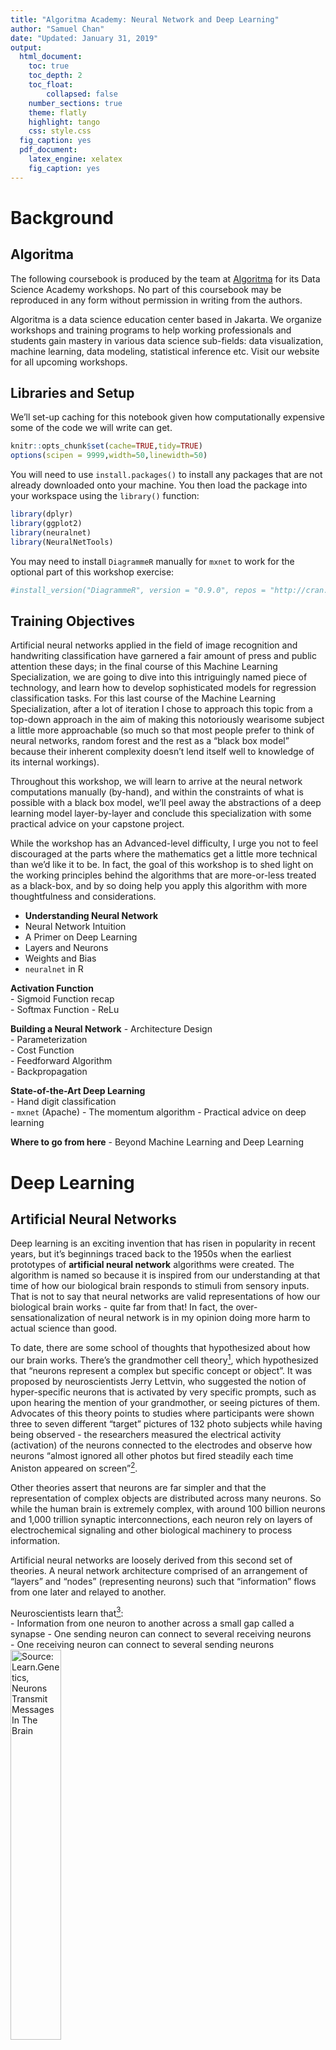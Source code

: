 ```yaml
---
title: "Algoritma Academy: Neural Network and Deep Learning"
author: "Samuel Chan"
date: "Updated: January 31, 2019"
output: 
  html_document:
    toc: true
    toc_depth: 2
    toc_float: 
        collapsed: false
    number_sections: true
    theme: flatly
    highlight: tango
    css: style.css
  fig_caption: yes
  pdf_document:
    latex_engine: xelatex
    fig_caption: yes
---
```


# Background {.tabset}
## Algoritma
The following coursebook is produced by the team at [Algoritma](https://algorit.ma) for its Data Science Academy workshops. No part of this coursebook may be reproduced in any form without permission in writing from the authors.

Algoritma is a data science education center based in Jakarta. We organize workshops and training programs to help working professionals and students gain mastery in various data science sub-fields: data visualization, machine learning, data modeling, statistical inference etc. Visit our website for all upcoming workshops.

## Libraries and Setup
We'll set-up caching for this notebook given how computationally expensive some of the code we will write can get.

```r
knitr::opts_chunk$set(cache=TRUE,tidy=TRUE)
options(scipen = 9999,width=50,linewidth=50)
```

You will need to use `install.packages()` to install any packages that are not already downloaded onto your machine. You then load the package into your workspace using the `library()` function:
```r
library(dplyr)
library(ggplot2)
library(neuralnet)
library(NeuralNetTools)
```

You may need to install `DiagrammeR` manually for `mxnet` to work for the optional part of this workshop exercise:
```r
#install_version("DiagrammeR", version = "0.9.0", repos = "http://cran.us.r-project.org")
```

## Training Objectives
Artificial neural networks applied in the field of image recognition and handwriting classification have garnered a fair amount of press and public attention these days; in the final course of this Machine Learning Specialization, we are going to dive into this intriguingly named piece of technology, and learn how to develop sophisticated models for regression classification tasks. For this last course of the Machine Learning Specialization, after a lot of iteration I chose to approach this topic from a top-down approach in the aim of making this notoriously wearisome subject a little more approachable (so much so that most people prefer to think of neural networks, random forest and the rest as a "black box model" because their inherent complexity doesn't lend itself well to knowledge of its internal workings).

Throughout this workshop, we will learn to arrive at the neural network computations manually (by-hand), and within the constraints of what is possible with a black box model, we'll peel away the abstractions of a deep learning model layer-by-layer and conclude this specialization with some practical advice on your capstone project.

While the workshop has an Advanced-level difficulty, I urge you not to feel discouraged at the parts where the mathematics get a little more technical than we'd like it to be. In fact, the goal of this workshop is to shed light on the working principles behind the algorithms that are more-or-less treated as a black-box, and by so doing help you apply this algorithm with more thoughtfulness and considerations.

- **Understanding Neural Network**  
- Neural Network Intuition  
- A Primer on Deep Learning  
- Layers and Neurons  
- Weights and Bias  
- `neuralnet` in R  

**Activation Function**  
- Sigmoid Function recap  
- Softmax Function
- ReLu

**Building a Neural Network**
- Architecture Design  
- Parameterization  
- Cost Function  
- Feedforward Algorithm  
- Backpropagation  

**State-of-the-Art Deep Learning**  
- Hand digit classification  
- `mxnet` (Apache)
- The momentum algorithm
- Practical advice on deep learning

**Where to go from here**
- Beyond Machine Learning and Deep Learning

# Deep Learning
## Artificial Neural Networks
Deep learning is an exciting invention that has risen in popularity in recent years, but it's beginnings traced back to the 1950s when the earliest prototypes of **artificial neural network** algorithms were created. The algorithm is named so because it is inspired from our understanding at that time of how our biological brain responds to stimuli from sensory inputs. That is not to say that neural networks are valid representations of how our biological brain works - quite far from that! In fact, the over-sensationalization of neural network is in my opinion doing more harm to actual science than good. 

To date, there are some school of thoughts that hypothesized about how our brain works. There's the grandmother cell theory[^1], which hypothesized that "neurons represent a complex but specific concept or object". It was proposed by neuroscientists Jerry Lettvin, who suggested the notion of hyper-specific neurons that is activated by very specific prompts, such as upon hearing the mention of your grandmother, or seeing pictures of them. Advocates of this theory points to studies where participants were shown three to seven different "target" pictures of 132 photo subjects while having being observed - the researchers measured the electrical activity (activation) of the neurons connected to the electrodes and observe how neurons "almost ignored all other photos but fired steadily each time Aniston appeared on screen"[^2]. 

Other theories assert that neurons are far simpler and that the representation of complex objects are distributed across many neurons. So while the human brain is extremely complex, with around 100 billion neurons and 1,000 trillion synaptic interconnections, each neuron rely on layers of electrochemical signaling and other biological machinery to process information. 

Artificial neural networks are loosely derived from this second set of theories. A neural network architecture comprised of an arrangement of "layers" and "nodes" (representing neurons) such that "information" flows from one later and relayed to another. 

Neuroscientists learn that[^3]:  
- Information from one neuron to another across a small gap called a synapse
- One sending neuron can connect to several receiving neurons  
- One receiving neuron can connect to several sending neurons      
![Source: Learn.Genetics, Neurons Transmit Messages In The Brain](assets/neuron.jpg){width=40%}



As one receiving neuron "receives" the signal sent by the sending neuron, the biochemical process help that neuron weight the signal according to its relative importance and as it turns out, this biological mechanism serves as a great template for an artificial neuron. The neurons are represented as nodes, and the strength between nodes are weighted to model the synapses in the biological brain. 

As a motivational example, look at the following architecture:

```r
set.seed(100)
suppressPackageStartupMessages(library(neuralnet))
y <- c(0,1,1,0)
dat <- data.frame(expand.grid(c(0,1), c(0,1), c(1,2)), y)
nneu <- neuralnet( y~Var1+Var2+Var3, dat, hidden=4, rep=5)
# rep="best" to plot the repetition with the smallest error
plot(nneu, rep="best")

# length(nneu$net.result) # melihat nilai repetisi yang adalah 5
```

By default, the `neuralnet()` function uses a backpropagation algorithm named `rprop+`. We are going to dive into the technical details of the backpropagation algorithm in later sections, but I want to take the opportunity to explain how this relates to "intelligence" as we understand it. A modern definition could be:  

> The ability to perceive information, and retain it as knowledge to be applied towards adaptive behaviors within an environment or context  

So for a machine to fit that definition of intelligence, it has to not just "learn" the weights between these nodes, it has to learn how to adapt these weights - and that is achieved with what is termed as a _cost function_. The cost function determine how well the "learned weights" are by calculating the error given the paramaters. By means of analogy, you can imagine that a driver behind wheels having to approximate the optimal distance between his car and the car in front of him. Too much distance, and he may be driving too slow and causing unnecessary discomfort to other drivers around him. Too little distance and he may be accused of "tailgating" and put his own safety as well as others at risk. He / she has to _learn_ the optimal distance through experience and "backpropagate" her visual feedback to correct the distance - when the car in front of her slows down, that visual feedback is passed and the "weights" are adjusted to accommodate that information. The intuition, or the sense of danger acts as a cost function, and she is trying to minimize the sense of danger or equivalently, the cost function. 

Artificial intelligence imitates that objective when it is given a cost function because it now **has a sense of badness and know how poorly the weights are in relation to the prediction error**. A very simple cost function would be one iterative function (for-loop) where we iteratively make estimation, each time using a different combination of coefficients, and plot the error in each iteration by comparing our prediction to the ground truth. 

Using the cost function, our artificial neural network can arrive at the optimal values for each coefficient that is being estimated and as a result of backpropagation, it updates all of the neuron paths (weights) in each iteration of feedback. 

## Neural Networks Architecture
Let's plot our neural network again, and this time we'll take the time to learn the topology of our network: 
```r
plot(nneu, rep="best")
```

This is an architecturally simple neural network model, and while neural network architecture can vary in forms and design, each of them can be characterized by:  
- Number of layers in the network  
- Number of nodes in each layer  
- Direction of signals in the network  

When you wrap a neural network object, `nn` in `plot()`, the plot renders the network topology as well as the number of training steps that the neural network takes. 

It also report the sum of squared errors, a measurement of error that all of you should be familiar by now. You can prevent the display of these error and steps by assigning an additional parameter `parameter=FALSE` in the `plot()` call. 

Since the cost function we spoke of earlier is of such crucial importance to a neural network, let's dive deeper into the mathematical details to strengthen and validate our understanding of this mechanism.

### Cost Function and Error Measures I
Throughout the Machine Learning Specialization we've learned and applied the sum of squares error as a measurement of our model's "fitness". As it turns out, the sum of squared errors (SSE) is also a perfectly acceptable cost function for a neural network. 

Recall that we created the neural network using the following function call:
```r
neuralnet(y~Var1+Var2+Var3, dat, hidden=4, rep=5)
```

The `hidden` parameter allow us to specify the number of hidden neurons in each layer, and because we specified a single number, 4, that is going to return a neural network with one hidden layer (which is the layer between the input layer and output layer) and 4 neurons in that layer. 

Supposed you had specify `c(5,7,5)` in the hidden layer, you'd get a neural network with 3 hidden layers with the corresponding number of hidden neurons in each layer. For now, don't worry about the practical considerations between such a network topology and the earlier, simpler one - we'd get into that in a later chapter. 

Edit the following code to construct and plot a neural network with 3 hidden layers, with the first hidden layer containing 5 neurons, the second and third containing 7 and 5 respectively. The number of repetitions, the seed, and the plotting parameters should be left untouched:
```r
set.seed(1)
plot(neuralnet( y~Var1+Var2+Var3, dat, hidden=_______, rep=1), rep="best")
```

Notice that in the code you just wrote, we're using `rep=1` rather than `rep=5`: this parameter indicates the number of repetitions for the neural network's training. In the original neural network, we have `rep=5`, so we could have passed 1 to 5 in the plot parameter, which in turn ask the `plot()` function to  plot the neural network at a particular repetition. 

To plot only the neural network on its fourth repetition, add `rep=4` to the following function call:
```r
plot(nneu, rep=4)
```

**Discussion**:
If you run `plot(nneu)` in the console or in an R Script, all petitions will be plotted each in a separate window. Try and do that now.

Remember how I said earlier that the sum of squared errors (SSE) is a perfectly acceptable cost function for a neural network. Let's write a function `sse` that for a list of numbers, computes the sum of squared difference between the list and the ground truth in our data (`dat$y`). 

```r
sse <- function(x){
  return(sum( (x - dat$y)^2 ) )
}
```


**Discussion:**
You've learned that we have 5 repetitions of the neural network, and since each repetition will return the overall prediction, we expect to have 5 sets of prediction. They are stored in `nneu$net.result` as a list of length 5. Go ahead and complete the following code chunk: write some code to take a peek at the predictions returned by any one of the 5 repetitions:
```r
length(nneu$net.result)

### Write the code to inspect the prediction returned by any ONE of the 5 repetitions 


```


Now apply the sum of squared error function we wrote above (we named it `sse`) on the list of predictions, which repetition of the neural network has the lowest training error? 
```r
# Write the code to compute your SSE for each of the 5 repetitions
unlist(lapply(nneu$net.result, sse))/2
```

Your Answer:


Sure enough, if you take the SSE of the repetition that minimizes the training error, and multiply it by 1/2, you'll get the same error that was shown in the `plot()` function. Try that now:
```r


```

Notice that it rounds up to 0.000266, which is the same as what we've got in the original neural network:
```r
set.seed(100)
nneu <- neuralnet( y~Var1+Var2+Var3, dat, hidden=4, rep=5)
plot(nneu, rep="best")
```

Using SSE as a cost function returns the same error as the one that our original plot has given us, and to estimate the cost for future values or on our cross-validation set, we can use `compute`. `compute` requires at least two value:  
- `nn` object: a `neuralnet` object  
- data: some data from which we wish to obtain a prediction from

Optionally, we can specify `rep` such that a specific repetition of the neural network is used. Because this section aims to equip you with a solid knowledge of the cost function and error, I will perform `compute` on the same training data just to show you that the result you get from this computation (`nneu_compt$net.result`) would be the same as the one from the neural network's in-sample error estimation (`nneu$net.result[[3]]`). 

Notice that I'm computing for a prediction on the same training data with the third repetition of our neural network `rep=3` and then compare it to the one from `nneu`:
```r
nneu_compt <- compute(nneu, dat[,1:3], rep=3)

data.frame("error_compute" = nneu_compt$net.result, "error_nn_3"=nneu$net.result[[3]])
```

And so naturally taking the one-half sum of squared error using `nneu_compt$net.result` would return the same value as the Error returned by the neural network when we plot is, which is 0.000266:
```r
1/2 * sum((dat$y - nneu_compt$net.result)^2)
```

You may now ask, why do we take the one-half sum of squared error instead of the sum of squared error itself? The reason for that is pretty much conventional: sometimes you'll also see one-half mean squared error being used or the mean of squared error itself.  The reason why it's a convention is that if we define the cost function as such:  
$J_\theta = \frac{1}{2} \sum\limits^{m}_{i=1}(h_\theta(x^i)-y^i)^2$  

When we take the derivative of that equation, then the mathematic becomes nicer because the square cancels out the 1/2 and that turns out to be computationally convenient:

$J_\theta = \sum\limits^{m}_{i=1}(h_\theta(x^i)-y^i)$  

If you're not familiar with calculus, generally for such a function:

$f(x) = \frac{1}{2}x^2$, when taking the derivative of it:
$f\prime(x) = x$

Taking the derivate f-prime at a point a measures the sensitivity of _f_ to small changes in _x_ around _a_ (you'll also hear other explanations that describe it as the "rate of change"):  
$f\prime(x_0) = \lim\limits_{h \to 0}\frac{f(x_0 + h) - f(x_0)}{h}$  

For a mostly-layman explanation of the derivative function, I recommend the lecture notes from this UBC Calculus documents [^6]. From a practicality perspective, derivatives allow us to find the maximum or minimum of functions and are thus highly useful for optimization tasks. More directly, derivatives allow us to measure how variables change in relation to change in other variables (think: acceleration is the derivative of speed)

One can observe that between minimizing the one-half mean of squared errors, one-half sum of squared errors, mean of squared errors and sum of squared errors: the choice doesn't change the result. Minimizing the sum of squared function is essentially minimizing the one-half sum of squared errors. When we call our `neuralnet` function, the default cost function is the sum of squared error (`neuralnet(..., err.fct="sse")`), we could have also used `ce` for the cross-entropy error or pass in our own differentiable function.

When we plot our neural network built with `sse` being the cost function, the "best" repetition is the one that has the lowest sum of squared error. Each repetition computes the predicted value of y using the regression weights and the cost function serves as the "signal" that is used to iteratively adjust these weights.

```r
data.frame("computed"=nneu$net.result[[3]], "actual"=dat$y)
```


Remember when I mentioned earlier how a neural network architecture can be characterized by:  
- Number of layers in the network  
- Number of nodes in each layer  
- Direction of signals in the network  

This architectural design allow us to accommodate varying degree of complexity; a more complex network (typically means more number of layers in the network) are capable of modelling more subtle patterns within our data, and while size typically matters, the design of the architecture also plays a part in the effectiveness of a neural network. Let's break the three concepts down:

**Number of Layers** and **Number of Nodes**  
```r
plot(nneu, "best")
```

In the architecture above, `Var1`, `Var2` and `Var3` represent the features from our data, notice that there is one input node for each of the 3 features. When there is one hidden layer, the network is sometimes also called a "single-layer network" - they are suitable for classification tasks where the decision boundaries are fairly linear. When we have more than one hidden layer, the network qualify for the definition of a "deep neural network" (I know, I hope I was joking as well).   
![](assets/nondeep.png)

When people refer to deep learning or point to a deep neural network, all you know for certain is that it's a neural network with more than one hidden layer[^7], most likely a feedforward network with many hidden layers. Because of it's multi-layer nature, another name for it is the **multi-layer perceptrons**, which is used more often in the past before the rise in popularity with the deep prefix. In fact in many of the journals referencing the `neuralnet` package you're using you are perhaps more likely to come across the name "multi-layer perceptron" or MLP[^8]. 

Some find the standard for depthness analogous to the Sorites paradox[^9]: at what point does heap becomes non-heap? There's also the obvious problem of the rate of change in technology. Revisit this coursebook 5 years from now and you may find the perceived notion of "deep learning" system a lot different from what it is today.   
![](assets/heap.jpeg){width=40%}

Beyond the philosophical question, a more helpful way to think about the term deep learning is to consider the greater trend where we've seen a sharp increase in the number of "deep" prefix to refer to any sufficiently sophisticated AI technology[^10]. Take any algorithm you've learned and add the word "deep" in front of it and you'll find a list of amusing results. So instead of finding a quantitative measurement for "deep learning", think of it qualitatively instead: "deep" suggests that the model is a convention treated like a black box and the results are hard to intuit - and that is taking nothing away from its performance.     

**Direction of signals**
Neural networks can be recurrent or feedforward. A feedforward neural network is one where the input signal is fed continuously in one direction from layer to layer until reaching the final output layer. Despite its apparent restriction, these networks can be very well-suited and form the "foundation" of a full neural network model.  

In contrast, a recurrent neural network (feedback network) is one where signals travel in both directions using loops and unlike a feedforward network can use an internal state to process sequences of input, which gives it the ability to "exhibit dynamic temporal behavior for a time sequence", and see its use throughout vocabulary speech recognition or in time series forecasting[^11].   
![](assets/rnn.png)

For its promises and potential, RNN is rather limited in its application compared to the de facto of neural networks, MLP (Multilayer Perceptron is just a fancy name for a multi-layer feedforward network). When somebody mention neural network to you, he or she is most likely referring to a MLP rather than the RNN. 

With all being said, how do you choose the right combination of architectural factors? Unfortunately to date there isn't any standard yet on determining the right number of neurons or hidden layers in a neural network. It is perhaps most helpful to recall Occam's Razor (or Principle of parsimony) which you've learned in the Regression Models class: when presented with competing hypothesis pick the simpler one. Favor the network with the fewest nodes when the cross-validation performance is just as adequate. In fact, you'd be surprised that often times an architecturally simple neural network often offer a level of learning performance that is well above the required threshold.


# Neural Network From First Principles
> A first principle is a basic, foundational, self-evident proposition or assumption that cannot be deduced from any other proposition or assumption.

Sometimes called "reasoning from first principles", we'll now go into the algorithms that made up a fully formed neural network and peel away at the heavily abstracted mathematical details that lay at its foundation. 

Let's start by adjusting our earlier data so we can study this a neural network from the point of view of OLS regression, a subject all of you are familiar with having completed the Regression Models course. 

The input predictors are the same, but the output target now resembles more of a regression problem. 
```r
set.seed(100)
dat$y <- runif(nrow(dat), 3, 4)+sum(dat[1:2,])+dat$Var3^2
head(dat)
```

Consider the case of a single-layer neural network with no hidden layers. Since we have 3 predictors, we would expect to design an architecture with three input neurons, and we would have the estimation function use `sse` as the default cost function since that's also the objective of an ordinary least squares regression. We would have just one output neuron, and we can represent the architecture in the following form:   
![](assets/firstprinciples_nn.png)

To put it in code, we will use the `neuralnet()` function, set `hidden=0` to specify no hidden layers and set 20 to be the number of repetitions for this neural network. The `rep` parameter is nothing but a fancy for-loop that wraps around the neural network function. For each time (up to a maximum of 20 if we had set rep=20), the neural network will pick some random weights as its initial (starting) parameter and perform a procedure known as gradient descent to find the optimal parameter. Essentially, setting 20 offsets some of that randomness picking a repetition that give us the lowest error from a pool of 20 is better than picking one from a pool of 5, which we've used earlier.

Notice that because of the randomly initialized starting weights, setting seed ensures the result is reproducible. 

**Discussion:**
1. Say I'd like to have 30 repetitions of the neural network, how would I change the following code?  

2. Supposed I'd like to avoid having to use the randomly initialized starting weights and instead prefer to use some specified starting weights. I would need 4 values for the first repetition (say we choose to initialize `c(0,0,0,0)` for the first repetition), one for the bias or the intercept coefficient, and one each for the 3 input neurons. For a neural network with 10 repetitions, I would use (`startweights = rep(0,(4*10))`) to initialize the starting weights to 0 for a total of 40 times. Go ahead and change the code to use a `rep` of 3 and specify some initialized weights using `startweights`. Observe that you can now remove the `set.seed(100)` and your neural network will converge at the same set of values every time you execute the code. 

Change the code below for (1) and (2):
```r
set.seed(100)
nn_dat <- neuralnet(y~Var1+Var2+Var3, dat, hidden = 0, rep=10, startweights = rep(0,(4*10)))
plot(nn_dat, rep="best")
```

**Discussion:**
3. Bonus question: If we have passed in `startweights = rep(0,(4*10))` we can run our neural network with 10 iterations and without setting a seed, the results will always be the same. The random component has been removed from our algorithm. However, setting the start weights this way is also meaningless and you're better off using randomized weights. Why?  

Let's go ahead and run the neural network again, and this time we'll plot the network to see the weights that were estimated from the best network repetition:
```r
set.seed(100)
nn_dat <- neuralnet(y~Var1+Var2+Var3, dat, hidden = 0, rep=20)
plot(nn_dat, rep="best")
```

To estimate the value of y, the neural network above would take the weighted sum of the three input neurons and then add the intercept term (blue arrow) to it. If this sounds terribly similar to a linear regression equation it is because it is. Compare the above weights to the coefficients you obtain from a linear regression:
```r
lm_dat <- lm(y ~., dat)
summary(lm_dat)
```

In R, we can take a look at the summary statistics from each repetition of the neural network, including the weights and intercept. In the following code I'm printing out the summary for the first 3 repetitions:
```r
nn_dat$result.matrix[,1:3]
```

## Backpropagation

So how does a neural network estimate the weights for each of the nodes? Well - remember that we already learned about a cost function which learns the error in each repetition. The key is to backpropagate these errors using an algorithm simply known as backpropagation. 

Instead of approaching the estimation of weights using a more closed-form algebraic technique (as in OLS regression), the neural network model randomly initialize the weights and it learn the best "weights" by minimizing the cost function. For a regression problem, that is typically the `sse` that you've seen repeatedly up to this point of the workshop. For a classification problem, we can specify the cross-entropy error to be used (`neuralnet(..., err.fct="ce")`). 

And recall for the error function that uses the `sse`:
$E = \frac{1}{2} \sum\limits^L_{l=1}\sum\limits^H_{h=1}(o_{lh}-y_{lh})^2$

For an error function that uses the cross-entropy `ce`, it would be:  
$E = - \sum\limits^L_{l=1}\sum\limits^H_{h=1}(y_{lh}log(o_{lh}) + (1-y_{lh})log(1-o_{lh}))$  

Where:  
- output _o(x)_ is calculated for given inputs _x_ and current weights  
- $l=1,...,L$ indexes the observations, i.e given input-output pairs  
- $h=1,...H$ are the output nodes  

We've learned about the two functions in earlier workshops of the Machine Learning Specialization, but where the backpropagation starts to differ is that it modifies the weights of a neural network in order to find a local minimum of the error function with respect to the weights.

> The learning of the error is the **cost function** of the neural network, and the feeding back of these error for the modification of weights is called **backpropagation**.

The de facto standard is through a general purpose optimization algorithm known as "gradient descent".   
![](assets/graddesc.png)

### Gradient Descent
In an earlier chapter, I gave you our definition of the cost function:  
$J_\theta = \frac{1}{2} \sum\limits^{m}_{i=1}(h_\theta(x^i)-y^i)^2$  

When we take the derivative of that equation, then the mathematic becomes nicer because the square cancels out the 1/2 and that turns out to be computationally convenient:

$\sum\limits^{m}_{i=1}(h_\theta(x^i)-y^i)$  

Gradient descent works the following way. For each particular value of weight:  
- 1. Calculates the partial derivative of the weight  
- 2. The update rule
  - If the derivative is positive, it decreases the weight value  
  - If the derivative is negative, it increases the weight value  
- 3. The objective is to find the lowest point in a convex curve where the derivative is minimum  
- 4. How much does it move in its weight update (step 2) depends on a user-specified learning rate. You don't want a learning rate that is too high as it is going to "over-step" the minimum but a learning rate that is too small on the other hand is going to take far longer to find the local minima.

The process in mathematical notation:  
$w_k \gets w_k - \alpha \sum\limits^n_{i=1}(h_\theta(x^i)-y^i)x_{ik}$   
![Slides on Neural Network from Computer Science Faculty, CMU](assets/updaterule.png)

When we call the `neuralnet()` function with a backpropagation algorithm, we could have specified our own learning rate using the `learningrate` parameter like such `neuralnet(..., algorithm="backprop", learningrate = 0.001)`

**Discussion:**
Execute the following code chunk in an R console (not from RStudio):
```r
library(animation)
## default example
ani.options(interval = 0.3, nmax = 50)
gd <- grad.desc()
# gd$par for the parameters 
# gd$persp for perspective plot
# gd$persp(col = "lightblue", phi = 30)
```

Or to see gradient descent working on an even more complicated function (again, run it in R console):
```r
ani.options(interval = 0, nmax = 200)
f2 <- function(x, y)
  sin(1/2 * x^2 - 1/4 * y^2 + 3) * cos(2 * 
  x + 1 - exp(y))

gd2 <- grad.desc(f2, c(-2, -2, 2, 2), c(-1, 0.5), gamma = 0.1, 
  tol = 1e-04)
```

If you managed to run that function above, now look at the function definition in `f2`. Gradient descent takes that function `f2` and find the value of `x` and `y` that would lead to a local minimum of that function. 

1. To retrieve the values (parameters), run `gd2$par`  
2. To print the perspective plot, run `gd2$persp(col = "lightblue", phi = 30)`. If you like to save this plot, combine it with `png()` for example and you'll get something similar to the below:   
![](assets/gd2.png)

Essentially, as a general-purpose optimization algorithm, gradient descent is able to find a local minimum of a function by taking steps proportional to the negative of the gradient (or slope) of the function at the current point. Respecting the constraints of time and objective, I cannot delve into the topic of this optimization algorithm further but I can recommend Andrew Ng's lecture notes (CS 229) on this topic as further reading materials[^12]. 

### [Optional] Gradient Descent by hand

To implement a gradient descent by hand and see how by the 4000th iteration, our algorithm has adjusted the initial weights from `c(0.01, 0.01, 0.01, 0.01)` for the 4 parameters (3 input plus one bias / intercept term) to `c(5.1407142312, -0.2432233805, 0.0684175269, 3.2402247445)` which is exactly the same coefficient with the one a closed-form OLS regression returns up to those precision.

```r
set.seed(100)
x <- as.matrix(dat[,1:3])
x <- cbind(rep(1, nrow(x)), x)
y <- as.matrix(dat[,4])
# initialize weights to 0.1
beta_gd <- matrix(0.01, nrow=ncol(x))
# learning rate
lrate <- 0.1

# repeat below for 4,000 iterations
for (i in 1:4000) {
  # cost function using vectorized operation
  cost <- (x %*% beta_gd) - y
  # calculate the gradient at that point
  delta <- (t(x) %*% cost) * (1/nrow(x))
  
  # move the guessed weights in opposite direction
  beta_gd <- beta_gd - (lrate * delta)
}
# linear regression w/ gradient descent
beta_gd
# OLS closed-form solution
solve(t(x) %*% x) %*% t(x) %*% y
```

Verifying it with the coefficient output from `lm()`: 
```r
summary(lm(y ~ ., dat))$coef[,1]
```

**Discussion:**
We learned earlier that our gradient descent algorithm above will, at each iteration, update the weights in the direction that result in the greatest reduction in error by an amount. We learned that this quantity is known as the **learning rate**. 

If we have wanted the algorithm to converge faster (descend down the gradients faster) for the training time is greated reduced, should we:  

- [ ] Increase the learning rate
- [ ] Decrease the learning rate
- [ ] Initialize the weights closer to 0

## Neural Network for Classification
When we apply neural network as a classification algorithm, the network uses the logistic sigmoid function to squash the output of a linear regression to a value within the bounds of 0 to 1. This, you may recall, is what you've learned in the Classification 1 workshop. Allow me to help jog your memory:  

- A logistic regression is a linear regression technique modified to solve binary classification problems  
- The "activation" function of a classification-purposed neural network is the logistic function (transform the output of a linear regression to a value within the bounds of 0 and 1)  

I will spare you the detailed explanation of the logistic regression but the following code is identical to the one you'll find in your Classification 1 coursebook. Exponenting something would always make it a positive value, and then to make the final value lesser than 1, we divide it by a number greater than itself (+1 arbitrarily):  
```r
sigmoid <- function(x){
    exp(x)/(1+exp(x))
}
# equivalent:
#   sigmoid <- function(x){
#     1/(1+exp(-x))
#   }

sigmoid(-5)
```

Let's confirm that the function we wrote above does resemble a sigmoid curve:
```r
curve(sigmoid, xlim = c(-10, 10))
```

Let's also create our cross-entropy loss function:
```r
ce_manual <- function(x, y){
  - sum((y * log(x) + (1 - y) * log(1 - x)), na.rm = T)
}
```

This of course, is just the code implementation of the `ce` cross-entropy error that we learned in earlier chapters:
$E = - \sum\limits^L_{l=1}\sum\limits^H_{h=1}(y_{lh}log(o_{lh}) + (1-y_{lh})log(1-o_{lh}))$  

We'll generate some data, this time with `y` being a binary class:
```r
set.seed(100)
y <- c(0,1,1,0)
dat <- data.frame(expand.grid(c(0,1), c(0,1), c(1,2)), y)
head(dat)
```

And we can write our neural network algorithm by combining the `sigmoid()` function we wrote earlier with the backpropagation technique. We will also compute the cross-entropy error to see if our manually-written algorithm can rival the `neuralnet()` algorithm in performance:
```r
neuralnet_logit <- function(x, y, epochs, lrate=0.005) {
  x <- cbind(1, x)
  beta_hat <- matrix(0.1, nrow=ncol(x))
  for (i in 1:epochs){
      error <- sigmoid(x %*% beta_hat) - y
      # update weights with gradient descent
      delta <- t(x) %*% as.matrix(error, ncol = nrow(x)) * (1/nrow(x))
      beta_hat <- beta_hat - (lrate * delta)
  }
  print(ce_manual(sigmoid(x %*% beta_hat), y))
}
```

And with that we're ready to apply the algorithm we just wrote to the data, with 500 iterations of the update rule. Here I'm introducing a new terminology called `epochs`, which is a common term in neural network terminology. One epoch consist of one round of forward pass and one round of backward propagation of the error. Another way to put it:

> An epoch is a measure of the number of times all of the training vectors are used once to update the weights. For batch training all of the training samples pass through the learning algorithm simultaneously in one epoch before weights are updated.

```r
neuralnet_logit(as.matrix(dat[,1:3]), dat$y, epochs=500)
```

`epoch` is not to be confused with the `rep` parameter, with the latter actually referring to the number of repetitions for the neural network's training. The log-likelihood (or cross-entropy) error is 5.547. As a reminder, a perfect binary classifier would have an error of 0:
```r
ce_manual(dat$y, dat$y)
```

Let's now use the `neuralnet` package: the parameters are largely similar, except we override the `err.fct` with `ce` and set `linear.output` to `FALSE` since we are configuring the neural network to use a logistic function instead of the linear one earlier:
```r
set.seed(100)
nn_logit <- neuralnet(y~Var1+Var2+Var3, dat, hidden=0, err.fct="ce", linear.output = F, rep=500)
ce_manual(nn_logit$net.result[[1]], dat$y)
```

**Discussion:**
The local minima that the function arrive at doesn't seem to be a lot better than ours. How would you improve the neural network model?
- [ ] Set higher amount of `rep` for the neural network 
- [ ] Change the seed to have a different set of initial weights  
- [NO] Change `err.fct` from `ce` to `sse` 
- [ ] Add a hidden layer to the neural network in the hope that the increased complexity would increase its ability to model the pattern within the data

If you pick the fourth option and plot the best repetition, you'll arrive at the following neural network plot:
```r
set.seed(100)
nn_logit <- neuralnet(y~Var1+Var2+Var3, dat, hidden=3, err.fct="ce", linear.output = F, rep=500)
plot(nn_logit, rep="best")
```

We can manually confirmed that the error is in fact the `ce` error that we define by hand earlier. The function we wrote is `ce_manual()` so let's verify that:
```r
nn_logit_rs <- compute(nn_logit, dat[,1:3], rep = which.min(nn_logit$result.matrix[1,]))$net.result
ce_manual(nn_logit_rs, dat$y)
```

While a multilayer perceptron may seem a little complicated (and that's because it is complicated), the interpretation and mathematics are not any more difficult. Whether for regression or for classification, the difference is in the activation function (one is linear, while the other is sigmoid) and the cost function (one is `sse` and the other is `ce`). Consider the following diagram[^13]:   
![](assets/mlp.png)

To compute the value of our output unit $a_5$ using the multi-layer perceptron:

$a_5 = g(w_{3,5} \cdot a_3 + w_{4,5} \cdot a_4)$  
$a_5 = g(w_{3,5} \cdot g(w_{1,3} \cdot a_1 + w_{2,3} \cdot a_2) + w_{4,5} \cdot g(w_{1,4} \cdot a_1 + w_{2,4} \cdot a_2) )$

### Extra Intuition and Remarks 
#### Remark 1: The Universal Approximation Theorem
So a neural network that is deep has more layers and weights can be thought of as a series of logistic regressions "ensembled" on top of each other. It is even factual to say that a logistic regression is effectively a neural-network with sigmoid activations with no hidden layers - as we've worked out above. 

The hidden layer in a neural network generate non-linearities (between input and output the relationship doesn't need to be linear anymore) and leads to the Universal Approximation Theorem, making the claim that a network with **just one hidden layer** is sufficient as an approximation of any linear or non-linear functions. 

> In the mathematical theory of artificial neural networks, the universal approximation theorem states that a feed-forward network with a single hidden layer containing a finite number of neurons (i.e., a multilayer perceptron), can approximate continuous functions within a compact set under mild assumptions on the activation function. The theorem thus states that simple neural networks can represent a wide variety of interesting functions when given appropriate parameters; however, it does not touch upon the algorithmic learnability of those parameters[^14].

The argument is more nuanced that I can offer in this coursebook and I'll link to some extra reading materials at the end of this workshop, but the UAT is one of the very few, or probably the only rigorous theorem that exists about the ability of neural network to approximate different kinds of functions. From a practitioner's perspective, if a network with one hidden layer can approximate any function, why can't it do with so with impressive accuracy that approaches those of networks with very deep layers? The short answer is: we don't know for certain yet. Potential explanatory factors are:  
- The number of hidden neuron units such that the desired function is learned and approximated well  
- One layer of hidden neuron generally doesn't have as many number of hidden neuron units as a deep learning model, thus requiring a much, much higher amount of training example  
- Could there be a more effective activation function, and does the does the UAT generalize to other activation functions just as well?  

For an academic read, one of the most popular paper is the one from Kurt Hornick[^15], and it in the author asserted that his paper "rigorously establishes that standard multilayer feedforward networks with as fe as one hidden layer using arbitrary squashing functions are capable of approximating any Borel measurable function from one finite dimensional space to another to any desired degree of accuracy, provided sufficiently many hidden units are available". The paper has almost one-third of the citations of the original backpropagation paper! 

A less technical but more intuitive explanation is that a sufficiently wide neural network (width is usually measured by the number of neurons in the widest layer) can reasonably approximate any function given enough training samples. These networks are better at memorization (since less abstraction happens) compared to their deep networks counterpart, but at the cost of its ability to generalize, or learn. Imagine training a neural network with **almost every possible input value** with very little unseen data, a wide and shallow network would eventually be able to predict just on the merit of memorizing the corresponding output value (ground truth) for each input data. 

Deep neural networks offer the opposite advantage, which in real life, turns out to be more helpful. They can learn the parameters from "engineered features", which in turn learn from an even lower level of engineered features etc.   
![](assets/hardware_perceptron.jpg)

And that is one reason why deep neural networks are used a lot more in fields like image classification and speech recognition where "ability to generalize and learn from abstraction" has an advantage in accuracy. By taking the "deep" form, a neural network can implement a multi-step abstraction process where features or combination of features are processed progressively through specific neuron units at each level.

Why not a deep **and** wide network? Because on top of the risk of overfitting, neural network is also notoriously expensive to train. So in short, we want a neural network that has good width, but not more than necessary.

So putting aside what science have yet known, the empirical evidence is that more hidden layers do help the neural network learn hierarchical representations of the input data better and can better generalize to unseen data.   
![](assets/depth.png)

#### Remark 2: Activation Functions
Activation function describes the mechanism that govern how our neuron units pass (forward or backward) the signal throughout the network. It's functional purpose is synonymous to the biological neuron: determining an activation threshold that if met, passes the signal along to other neurons. We've learned the logistic sigmoid function (logistic function) and the linear function - the sigmoid activation function is by far the most common activation function in neural networks but there exist other types of activation functions. The difference is in the output signal range and some other common activation functions you may come across includes:

- Hyperbolic Tangent function, or `tanh()`  
- ReLU / Rectified Linear Unit, or `max(0, x)`  
- Softmax: Outputs a value of 0 to 1, useful as probabilities range as the sum of all the probabilities will be equal to one. When used on multi-classification problems it returns the probabilities of each class with the target class having the highest probability. In R: `exp(x) / sum(exp(x))`

The intuition is that activation functions like the logistic sigmoid function and hyperbolic tangent functions are essentially compressing the input values from the receiving signals into a smaller range of outputs, they are also called squashing functions. Additional advantages of these function are:  
- Performing scaling on the data, preventing large-valued features such as loan amount in IDR (rupiah) from dominating variables such as number of credit cards  
- Output a range that is highly convenient to work with, such as `softmax` for multi-class neural network  
- The neural network is much faster to train when the functions are differentiable (with optimization algorithms like gradient descent)  
- Many of the function also builds non-linearity into the network, which allow us to model a response variables that varies non-linearly with its explanatory variables  

Here I'll plot the few functions I've discusssed above:
```r
par(mfrow=c(2,2))
curve(plogis, from=-5, to=5, main="Logistic Regression")
curve(tanh(x), xlim=c(-5, 5), main="Hyperbolic Tangent")
curve(exp(x) / sum(exp(x)), xlim=c(-5,5), main="Softmax Function")
curve(ifelse(x >= 0, x, 0), xlim=c(-5, 5), main="Rectified Linear Unit")
```

#### Remark 3: Logarithmic Loss (Cross-Entropy Error) Function
Before we close this chapter, I want to use yet another technique to give you even more intuition as to why we the cross-entropy function, as we've just learned above, is a suitable loss function for the neural network that is performing a binary classification task. 

Notice how I specify `col` (color) to be the log-loss function / `ce` error type below in the function call: 
`geom_point(aes(col = Var1*log(Var2) + (1-Var1)*log(1-Var2) ) )`

Here's the visualization:


```r
library(ggplot2)
y=seq(0.001, 0.99, 0.005)
yhat=seq(0.001, 0.99, 0.005)
dat2 <- as.data.frame(expand.grid(y, yhat))
ggplot(dat2, aes(x=Var1, y=Var2))+
  geom_point(aes(col = Var1*log(Var2) + (1-Var1)*log(1-Var2) ) )+
  scale_color_gradient("Loss", low = "orange", high = "blue") +
  labs(title="Logarithmic Loss")+
  theme_minimal()
```

As you'll observe , the loss is 0 for the most part - when our predicted output probabilities and the ground truth probabilities agrees with each other. Our cost function incurs a high loss when the predicted output probabilities and ground truth probabilities are at the extreme opposite: when the loan has defaulted while our multi-layer perceptron puts the probability of a default for that loan application composition to be at 0, and vice versa. 

In fact, the closer the two probabilities (predicted and output) agree with each other, the closer to 0 our loss is. 

# Predicting success of a bank telemarketing campaign  
To get you prepared for the learn-by-building module, let's consider one real-life example that many of us can relate to: bank telemarketing campaigns[^17]. The data contains records of telemarketing campaigns (phone calls) of a Portugese bank and the objective is to predict whether the client will subscribe to a term deposit (`$y="yes"`). 

We'll read the dataset in and perform a quick scaling on our numeric features:
```r
library(dplyr)
bank <- read.csv("data_input/bank-full.csv", sep = ";") %>% 
  mutate_if(is.integer, scale)
str(bank)
```

Most of the variables are pretty self-explanatory. The ones that need a little more clarification are:  
- `housing`: Has housing loan?  
- `loan`: Has personal loan?  
- `default`: Has credit in default?  
- `campaign`: Number of contacts performed during this campaign and for this client  
- `pdays`: Number of days passed after the client was last contacted from previous campaign  
- `previous`: Number of contacts performed before this campaign and for this client  
- `poutcome`: Outcome of the previous marketing campaign  

I'll introduce you to the `model.matrix()` function in R, which creates a design matrix by expanding factors to a set of dummy variables and then expanding interactions similarly. It sounds more complicated than it really is, so let's take a look at this function in action:
```r
levels(bank$contact)
tail(model.matrix(~contact, data=bank), 4)
```

We shall apply the `model.matrix` function to our original data, excluding some of the variables from the final matrix. The resulting matrix has 32 variables:
```r
bank_m <- model.matrix(~age+job+marital+education+default+balance+housing+loan+campaign+previous+poutcome+y, data=bank)
dim(bank_m)

head(bank_m)
```

If you inspect the names of our columns, you'll observe the dashes ("-") in some of these factor levels. That's the name of our original factor levels, and in the next step we'll use `gsub()` to remove these dashes:
```r
colnames(bank_m) 
```

And here's the code to remove the dashes in the column names:
```r
colnames(bank_m) <- gsub(pattern = "-", replacement = "", colnames(bank_m))
colnames(bank_m[,-1])
```

One quirk of the `neuralnet` package is that it doesn't recognize the dot-notation in its formula specification, so instead of the far easier `formula = yyes ~.`, we have to pass in a complete formula using the additive method:
```r
fml <- paste(colnames(bank_m[, -c(1, 28)]), collapse="+")
fml <- paste(c("yyes", fml), collapse="~")
fml <- as.formula(fml)
fml
```

With our `fomula` and `data` ready, we can now implement our neural network. I set the cost function (`err.fct`) to be the cross-entropy function, and because it's a classification algorithm we set `linear.output` to `FALSE`. The `threshold` is set to 0.1; Our multi-layer perceptron requires the model's partial derivative of our cost function to be at least 0.1; otherwise, it should stop "descending":
```r
system.time({
  set.seed(100)
  bankmar_nn <- neuralnet(formula = fml, data = bank_m, 
                          hidden = c(5,3), rep = 1, threshold = 0.1, err.fct = "ce",
                          linear.output = F)
})

```

Because of how time-consuming the algorithm's training phase is, we will store the model locally. 
```r
saveRDS(bankmar_nn, file = "bank_marketing_nn.rds")
```

You can read the model I've trained into your environment, which is essentially the same one you'd obtain if you had done the training on your own. The model is now named `bankmar_nn2`, so let's plot it:
```r
bankmar_nn2 <- readRDS("bank_marketing_nn.rds")
plot(bankmar_nn2,"best")
```

# Graded Quiz: Classification with Neural Network

This section of the workshop needs to be completed in the classroom in order to obtain a score that count towards your final grade.

# Learn-by-building

Apply what you learned, present a simple R Markdown document to demonstrate neural network modelling. You can use either `mxnet` discussed in the later section of this course book or other neural network tools of your choice.

Find the data stored in your course material in `fashionmnist` directory under `data_input`. This folder contains train and test set of 10 different categories for 28 x 28 pixel sized fashion images, use the following glossary for your target labels:

```r
categories <- c("T-shirt", "Trouser", "Pullover", "Dress", "Coat", "Sandal", "Shirt", "Sneaker", "Bag", "Boot")
```

Students should be awarded full points if:

1. Document demonstrates student's ability in data preparation.

2. Document shows student's ability to design neural network layer design for input, hidden, output layer, and activation functions.

3. Document shows cross validation method and model evaluation.


Congratulations to completing the final graded quiz of this specialization! I hope this workshop has helped you obtain a deeper level of knowledge into the mechanics of neural networks and the mathematical compositions that are at its foundation. The field is constantly evolving - and it is well beyond the scope of this coursebook to detail the stream of innovations in the neural network domain. I urge you to continue learning, and build on the foundation you've just acquired. 

In the next sub-chapter, I want to show you some ways to visualize your neural network. The default `neuralnet` library has a plotting function that we've been using so far, but some has remarked that these plot "leaves much to be desired"[^18] and in the Data Visualization Specialization you've learned that as a rule we want our plots to be free from overplotting. 

## [Optional] Neural Interpretation Diagram (NID)

Olden & Jackson addresses these issues concerning neural network visualization and put forth the Neural Interpretation Diagram[^19], which is then implemented in the `NeuralNetTools` library through the `plotnet()` function. 

In the following, we plotted the same network we have created in earlier exercises (`nneu`) but as a neural interpretation diagram as in Ozesmi and Ozesmi (1999)[^20]. By default, this diagram color positive weights between neurons as black lines and negative weights as gray lines:
```r
suppressPackageStartupMessages(library(NeuralNetTools))
plotnet(nneu)
```

We can additionally specify our preferred colors for the circle (`circle_col`), border (`bord_col`), line colors for positive and negative weights (`pos_col` and `neg_col` respectively), and even adjust the color transparency:
```r
plotnet(nneu, circle_col="dodgerblue1", bord_col = "black",
        pos_col="darkblue", neg_col="black", alpha_val=0.6)
```

Applying the above set of parameters in our `plotnet()` function call but on the bank direct marketing neural network model:
```r
plotnet(bankmar_nn2, circle_col="dodgerblue1", bord_col = "dodgerblue1",
        pos_col="darkblue", neg_col="black", alpha_val=0.6)
```


# [Understanding-Only] Apache MXNet 
Apache MXNet markets itself as "a flexible and efficient library for deep learning", and it has language bindings to R, Python, Scala and C++. In this optional chapter I want to show you how you can run some of the most cutting-edge implementations of what you've just learned -- courtesy of this open-source deep learning framework made available by Apache MXNet. 

I marked this chapter as **Understanding-Only** to emphasize that principles of the working knowledge is far more important than being caught up in the syntax-level details: the syntax and programming patterns of mxnet is quite different from what is conventional in R and so in practice, you are more likely to refer to its documentation while writing mxnet code. While working through this final part of the coursebook, aim to understanding the working principles and ideas - not the idiosyncrasies of the mxnet API! 

## Thinking about Parallelism
MXNet supports training with multiple CPUs and GPUs, which may be located on different physical machines. It is thus well-suited for learning tasks that involve a large amount of data and when the procedure can be parallelized. As it turns out, a deep learning network is one such model that allows the computation of parameters to be handled by different devices. A machine learning algorithm that is Bayesian in nature is not as suited from parallelism. In contrast to model parallelism is the notion of data parallelism, where each device is assigned an equal proportion of the data and the output from each device is aggregated to produce the final model.

> By default, MXNet partitions a data batch evenly among the available GPUs: assume a batch size _b_ and assume there are _k_ GPUs, then in one iteration each GPU will perform the forward and backward on _b/k_ examples. The gradients are then summed over all GPUs before updating the model.

And on model parallelism, its documentation says:

> Model parallelism in deep learning was first proposed for the extraordinarily large convolutional layer in GoogleNet. From this implementation, we take the idea of placing each layer on a separate GPU. Using model parallelism in such a layer-wise fashion provides the benefit that no GPU has to maintain all of the model parameters in memory.

The [official documentation](http://mxnet.incubator.apache.org/install/index.html) provides specific installation instructions. Alternatively, you can refer to the README on [MXNet's GitHub page](https://github.com/apache/incubator-mxnet/tree/master/R-package). 

```r
#cran <- getOption("repos")
#cran["dmlc"] <- "https://apache-mxnet.s3-accelerate.dualstack.amazonaws.com/R/CRAN/"
#options(repos = cran)
#install.packages("mxnet")
#if on R 3.5 and the above doesnt work, then try:
# install.packages("https://s3.ca-central-1.amazonaws.com/jeremiedb/share/mxnet/CPU/mxnet.zip", repos = NULL)
library(mxnet)
```


Now that you have MXNet on your operating system, we're ready for digit classification task. A classic introduction to deep learning or computer vision is the MNIST dataset, which stands for "Modified National Institute of Standards and Technology". The goal is to idenfity digits from a dataset of tens of thousands of handwritten images, and the dataset is attributed to Yann LeCun[^21].

We'll read the data into our environment:
```r
mnist_train <- read.csv("data_input/mnist/train.csv")
mnist_test <- read.csv("data_input/mnist/test.csv")
```

Tip: If the loading is too slow on your machine, consider using `library(readr)` and then replace `read.csv` with `read_csv`.

**Discussion:**  
1. What do you think the original image dimension is? (Tip: all images are squares)  

a. 72px x 72px  
b. 36px x 36px  
c. 28px x 28px  

2. The target variable is `label`, are the distribution of our class labels equally distributed? With image processing you want a fairly equal distribution so each class is sufficiently exposed to the neural network. 

Our first column is `label`, and the rest are values between 0 and 255 representing grayscale numbers of handwritten digits in the corresponding pixel. 
```r
colnames(mnist_train)[c(1:5,780:784)]
```

Sure enough, the distribution of our class labels do seem to be spread out quite evenly. While you may be tempted to use `pie()` to represent the distribution, you will want to resist that temptation - pie charts are generally frowned upon in the scientific community because the human eyes are not good at discerning the distribution from a pie chart. 
```r
tr_lab <- table(mnist_train$label)
barplot(tr_lab, main="Distribution of Digits in Training Sample", col=gray.colors(10))
```

As it was the case earlier, our neural network implementation rely on matrix algebra and we'll want to represent our data as matrix objects. Be careful that you do not include the first column in your matrix creation (use: `2:ncol()` or `-1` to exclude the first column). The matrix would be a 28 x 28 and should be numeric (we'll use `as.numeric` as an additional assurance). 

Finally, because the matrix to be passed when creating our image later will be "flipped" vertically, we shall flip it back and fortunately R has a built-in way of handling that: the `rev()` function returned a reversed version of its argument, such that:
```r
mat <- matrix(c(2:10), ncol=3)
mat
apply(mat, 2, rev)
```

Putting it together, we now convert the 784 predictor (columns) of our **first row** into a matrix of 28 x 28 shape, ensure that the elements are numeric (doesn't make sense to perform matrix computation on non-numeric values) and finally reverse the order of the rows in our matrix:
```r
m1 <- matrix(mnist_train[1,2:ncol(mnist_train)], nrow=28, ncol=28)
m1 <- apply(m1, 2, as.numeric)
m1 <- apply(m1, 2, rev)
```

We should expect `m1` to resemble a numeric "1" when we plot it using `image()` later. 
```r
head(mnist_train[1,1])
```

We've learned about the technique to display a grid of colored "pixels" with the colors corresponding to the values in a matrix in the **Unsupervised Machine Learning** course under the "eigenfaces" chapter. Here we're using the same technique to render our `m1` matrix as an image grid. By default, `image()` uses `col.heat.colors(12)` but that's not something we're going to worry about right now. 

We added a text onto that image in the second line of code, specifying `mnist_train[1,1]` so the "ground truth" for row 1 of the original data would be displayed too as a reference:
```r
image(1:28, 1:28, m1)
text(2, 2, col="white", cex=1.2, mnist_train[1, 1])
```

With that sanity test, we can now wrap a for-loop function over the same code so that each row of our data (`for i in 1:nrow(data)`) is visualized using the same `image()` function. This time, within the `image()` function call, we'll specify `grey.colors(255)` instead of the default `heat.colors(12)`. The decision to use 255 shades of gray isn't exactly arbitrary - it is because in the original data our values actually assume a range of 0 to 255 as well:
```r
range(mnist_train[1,2:ncol(mnist_train)])
```

Another detail is the use of `sqrt(ncol(x))` to set the dimensions of our resulting image. We know our image is square (same number of row and columns) so this trick works. Instead of hard-coding a text value at the corner of each image, we will use `i` as the placeholder as well (`mnist_train[i,1]`). This two techniques combined help make sure our code will run is as general an environment as possible (no hard-coding is always better), where any data frame can be accepted and the resulting images can be plotted:
```r
vizTrain <- function(input){
  
  dimmax <- sqrt(ncol(mnist_train[,-1]))
  
  dimn <- ceiling(sqrt(nrow(input)))
  par(mfrow=c(dimn, dimn), mar=c(.1, .1, .1, .1))
  
  for (i in 1:nrow(input)){
      m1 <- matrix(input[i,2:ncol(input)], nrow=dimmax, byrow=T)
      m1 <- apply(m1, 2, as.numeric)
      m1 <- t(apply(m1, 2, rev))
      
      image(1:dimmax, 1:dimmax, m1, col=grey.colors(255), xaxt = 'n', yaxt = 'n')
      text(2, 20, col="white", cex=1.2, mnist_train[i, 1])
  }
  
}
```

Let's do another sanity test to make sure the function we created, `vizTrain` works as expected. Can you modify the code below to plot the first 36 digits?
```r
vizTrain(mnist_train[1:25,])
```

`mxnet` has its own "grammar" in defining a neural network's architecture. Specifically, it made use of what it termed as the _symbolic API_, starting with a placeholder `data` symbol.

In the following code, we're assembling a network with the following architecture:
`data --> 128 units ReLU --> 64 units ReLU --> 10 units output softMax`

```r
# notice how our layers are fully-connected and cascading
m1.data  <- mx.symbol.Variable("data") 

m1.fc1 <- mx.symbol.FullyConnected(m1.data, name="fc1", num_hidden=128)
m1.act1 <- mx.symbol.Activation(m1.fc1, name="activation1", act_type="relu")

m1.fc2 <- mx.symbol.FullyConnected(m1.act1, name="fc2", num_hidden=64)
m1.act2 <- mx.symbol.Activation(m1.fc2, name="activation2", act_type="relu")

m1.fc3 <- mx.symbol.FullyConnected(m1.act2, name="fc3", num_hidden=10)
m1.softmax <- mx.symbol.SoftmaxOutput(m1.fc3, name="softMax")
```

Many of the parameters are up to tuning, but what you absolutely want to do is to make sure that your last layers have 10 units, corresponding to the 10 output class. 

As a summary:  
- `mx.symbol.Variable` is where we define variables  
- `mx.symbol.FullyConnected` is where set configure the input layer  
- `mx.symbol.Activation` is where we set our activation function (sigmoid, relu, tanh or softmax typically)  
- `mx.symbol.Output` is where we configure the final output layer  

The reason why I used a softMax in the final layer is something I discussed in **Remarks 2** in the earlier chapter: it is convenient for a multi-class MLP network (which is what a digit recognition is) because the sum of probabilities of all possible class will be 1. If this is hard to intuit about, just recall the formula to plot the softMax curve:
```r
curve(exp(x) / sum(exp(x)), xlim=c(-5,5), main="Softmax Function")
```

The denominator is simply the sum, so the sum of `exp(x)` will result in 1. 
```r
c(4,8,1)/sum(c(4,8,1))
```
So we have a neural network created using the `mxnet` specification model, 
`data --> 128 units ReLU --> 64 units ReLU --> 10 units output softMax`

But that's not very friendly on the eyes; MXNet uses the `graph.viz` to graph the architecture of our network and allow us to visualize an otherwise complex (and messy) network:
```r
graph.viz(m1.softmax)
```

Now that we have our data and our network ready, the rest is something I believe all of you should be familiar with. We'll go ahead and prepare the train-test split just as we've always done. First we'll convert the data frames back into matrix:
```r
train <- data.matrix(mnist_train)
test <- data.matrix(mnist_test)
```

The training data would 
```r
# remove 'label'
# train_x: result in 42000 x 784 matrix range 0 to 255
train_x <- train[,-1]
train_y <- train[,1] 

# train_x: result in 784 x 42000 matrix range 0 to 1 (divide by 255)
# each of the 784 is treated as input (predictors), hence the transpose
train_x <- t(train_x/255)
test_x <- t(test/255)
```

To create a MXNet feedforward neural network, we'll pass in the symbolic network specification we created above, our X (input) and y (output). Most of the other variables are optional and have sensible default values. `num.round`, for example by default uses 10: that's how we specify the number of iterations over training data to train the model. I've increased this value to 40; 

`array.layout` is set to `auto` by default. For a matrix we use `rowmajor` when our dimensions are `c(example, features)` and `colmajor` when they are `c(features, examples)`. When it's `auto`, then it will try to auto-detect the layout by matching the feature size. We also specified "accuracy" as our performance metric, and finally we specified a callback to log the time our neural network uses: 
```r
log <- mx.metric.logger$new()
startime <- proc.time() 
mx.set.seed(0)

m1 <- mx.model.FeedForward.create(m1.softmax,  #the network configuration made above
                                     X = train_x, #input (predictors),
                                     y = train_y, #the labels
                                     ctx = mx.cpu(),
                                     num.round = 40,  # 10 get us ~0.93 accuracy
                                     array.batch.size = 80, # RAM gak cukup, batch.size nya diperkecil
                                     momentum = 0.95,
                                     array.layout="colmajor",
                                     learning.rate = 0.001,
                                     eval.metric = mx.metric.accuracy,
                                     epoch.end.callback = mx.callback.log.train.metric(1,log)
)
print(paste("Training took:", round((proc.time() - startime)[3],2),"seconds"))
```
In less than 100 seconds we've trained a neural network that classify handwritten digits with 97.4% accuracy! In the network configuration, we specified `momentum`, a concept strongly related to the gradient descent algorithm we spoke about earlier. 

Recall from earlier lessons that gradient descent is a greedy algorithm that at each step selects the steepest descent at the current point as the direction of advancement. This means that the algorithm may in many cases, instead of descending towards the center directly would zig-zag around because of the noise in our sample size when calculating the gradient:   
![](assets/gd3.png)

In the case above, the curvature in the direction of the x2 axis is far larger than that of the x1, causing the gradient descent to advance more aggressively towards x2. The momentum algorithm addresses that problem by introducing a parameter $\gamma$ ranging from 0 to 1 to the descent, and is so doing increases the size of steps taken towards the minimum (jumping out from a local minima). 

Say our first update to the weights is $\theta_1$ and the second update without momentum is $\theta_2$. However, with momentum, the second update would instead have been $\theta_2 + \gamma \cdot \theta_1$. For yet another update, it would have been $\theta_3 + \gamma \cdot  \theta_2 + \gamma^2 \cdot \theta_1$ and so on. The objective is to avoid the algorithm getting stuck in a local minimum when the error function isn't a smooth but consist of several local minima:   
![](assets/gd4.png)

By introducing momentum into the gradient descent, it also pushes the algorithm to converge faster to the global minimum:   
![](assets/gd5.png)
Illustration: Momentum from Sratch[^22]

By default, `mx.model.FeedForward.create` assumes `verbose=TRUE` and prints out the information of each iteration during training. We can suppress that to false, and then plot the accuracy at each iteration using `plot(log$train)` instead. This is useful in production environment when we're typically running 500 iterations or more and do not require information being printed to the console. For this technique to work, you want to initialize the mxnet logger by calling `mx.metric.logger$new()` before training your deep learning network.

```r
plot(log$train, type="l", xlab="Iteration", ylab="Accuracy")
```

## Making Predictions
Up to this point we haven't tested our model on the `test` dataset. The process here is similar to what you've learned in the past: using `predict()` and specify that the data is in the `colmajor` format (`c(features, examples)`). If you want to confirm these, `dim(test_x)` is a quick and easy test. 

The `predict()` function will return a prediction in the same `colmajor` format, so we'll expect 10 rows and 28000 columns, each value corresponding to the probability of an example being in a particular class. If you rather see each example as a row, and probability of it being a digit as a column ,then you can use `t()` to transpose the result:
```r
m1_preds <- predict(m1, test_x, array.layout = "colmajor")
t(round(m1_preds[,1:5], 2))
```

Notice that our neural network was very sure in its prediction for the first three examples (2, 0, 9 respectively), but less-certain on the forth one even though it predicted a 9. 

Let's transpose that back to it's output format and print the first 10 predictions by taking the column which has the largest probability using `max.col()`. We also added `-1` because the index should correspond to a digit smaller than itself (so 4th column correspond to digit 3, and 10th column correspond to digit 9):
```r
m1_preds_result <- max.col(t(m1_preds)) - 1
m1_preds_result[1:10]
```

We can also modify the plotting function we've written above, to plot the prediction from `m1_preds_result` right on each training example. This is roughly the same code, with the difference being the `text(..., preds[i])` which should print out the prediction:
```r
plotResults <- function(images, preds){

  x <- ceiling(sqrt(length(images)))
  par(mfrow=c(x,x), mar=c(.1,.1,.1,.1))
  
  for (i in images){
    m <- matrix(test[i,], nrow=28, byrow=TRUE)
    m <- apply(m, 2, rev)
    image(t(m), col=grey.colors(255), axes=FALSE)
    text(0.05,0.1,col="red", cex=1.2, preds[i])
  }

}
```

Here let's put our visualization function to work. Pay special attention to the digit that our neural network wasn't sure about (the fourth digit it says was a 9 but was only 64% sure whereas 95%-100% certain on pretty much every other prediction): 
```r
plotResults(1:49, m1_preds_result)
```

# Final Words
I know what you're wondering at this point: are there any best practices at all amidst all the decision a user may have to pick? The truth is we haven't really figured out a lot yet beyond what we already know for certain. Most employ a trial-and-error method or some grid-search method (which is really still trial-and-error but automated) to choosing for example, the number of hidden layers in a neural network. 

Hyperparameters-tuning isn't just a neural network problem. When we have to make decisions about how complex our training process goes, these are decisions that a user have to "express" and can rarely directly be inferred from data. Parameters are existing information about our data and hyper-parameters are "meta-information" about the training that we decide: how complex, how fast, how computationally expensive, how do we treat outliers etc. These information cannot be extracted directly from the data and some examples are:  

- Polynomial terms in a regression task  
- Standardization vs Normalization of features  
- Depths of a tree in a decision tree
- Number of `k` in nearest neighbor algorithms  
- Number of trees in a random forest  
- Number of `mtry` in a random forest  
- Smoothing factor in naive bayes  
- Learning rate in a gradient descent algorithm  
- Number of hidden layers and neurons in MLP  

We have it put it broadly earlier, finding the parameters that yield an optimal model which minimizes a predefined loss function is a work of trial and error, and tools you've learned in the past such as the k-fold cross validation can go a long way to making this process more manageable and systemic.

Some rule of thumbs that have been observed:  

- Number of hidden neurons usually between number of input neurons and the number of output neurons  
- Very rarely would you need more than two hidden layers so unless you have strong evidence to suggest an improved model, one or two will suffice for most tasks  
- For very high-dimensional data, PCA is often applied to compress the dimension down to a manageable level (for a more elaborated answer, refer to the Eigenfaces chapter of your Unsupervised Learning course to see how 2 or 3 principal components for the most part still retail a lot of the variability in the original data)  

In the near future, I'll release a mini-series focused on all the ways to add performance to your machine learning models and I'll make sure you receive a copy of it. Within the constraints of what is possible in 90 hours of hands-on coding and training, I do hope that you have gained precious knowledge throughout this Specialization. At the very least, I hope it has been both educational and fun (in a weird way) while learning how to use mathematical tools in solving prediction problems. 

As you continue to progress and develop your competencies in the area of AI, machine learning and the more encompassing data science domain, may I offer some practical tips:

- Prioritize picking up another language that have the biggest immediate impact on the way you currently work. This may mean **Python** if that's what your workplace is using, or it may mean **SQL** if that's a core part of your day to day work. It may also be **Scala** if you're working with big data technologies such as Apache Spark or Hadoop.  

- Competency and skill adeptness is a continuous variable and not discrete. Roll your eyes the next time you scroll past a LinkedIn post that uses terms like "junior data scientists" or "senior ___". Don't be put off or discouraged; As long as you're making improvements in your programming literacy and domain knowledge, then that adds up. It's continuous not discrete! Speaking of LinkedIn: connect with me on LinkedIn so I can stay tuned to your professional progress!  

- Find a way to promote the work you're doing. I know this sounds "sell-sy", which is generally frowned upon, but trust me, we need a reward mechanism: when you know your work is helpful to others, that serves as a motivation to keep honing your skills. So start a blog, set up your GitHub account, promote your content on LinkedIn, publish your apps on Shiny - find ways to make your work useful to others. 

And finally, I hope the new knowledge you've acquired will have a big impact in the way you work, and shape the way you develop solutions. If you hit a stumbling block or run into an error, don't give up! Get in touch with your mentor or myself, and I promise that you'll get the help you need. Allow me to paraphrase from Niels Bohr, a Danish physicist[^23]:

> If mathematics hasn't profoundly shocked you, you haven't understand it yet. 

And on mastery, he said:  

> An expert is a person who has made all the mistakes that can be made in a very narrow field. 

Keep in touch with me on [LinkedIn](https://id.linkedin.com/in/chansamuel) and see you around! Good luck and happy holiday!


[^1]: [Wikipedia, Grandmother Cell](https://en.wikipedia.org/wiki/Grandmother_cell)
[^2]: Quiroga R.Q, Reddy L., Kreiman, G., Koch C., Fried I., Invariant visual representation by single neurons in the human brain, Nature. 2005
[^3]: [Learn.Genetics, Genetic Science Learning Center, UTAH](http://learn.genetics.utah.edu/content/neuroscience/neurons/)
[^4]: Riedmiller M., Rprop - Description and Implementation Details, Technical Report, University of Karsruhe
[^5]: Riedmiller M., Braun H., A direct adaptive method for faster backpropagation learning: The RPROP algorithm, Proceedings of the IEEE International Conference on Neural Networks (ICNN)
[^6]: [Lecture Notes on Derivative, University of British Columbia Calculus Class](http://www.ugrad.math.ubc.ca/coursedoc/math100/notes/derivs/deriv5.html)
[^7]: [Neural Network Deep Learning](http://neuralnetworksanddeeplearning.com/chap5.html)
[^8]: [Gunther, F., Fritsch, S., `neuralnet`: Training of Neural Networks](https://journal.r-project.org/archive/2010/RJ-2010-006/RJ-2010-006.pdf)
[^9]: [Wikipedia, Sorites Paradox](https://en.wikipedia.org/wiki/Sorites_paradox)
[^10]: [A list of papers on arxiv.org with the over-hyped Deep* prefix in the title](https://gist.github.com/ledell/9d17bf62de55d48e29e61ff14b0ad90b)
[^11]: [Wikipedia, Recurrent neural network](https://en.wikipedia.org/wiki/Recurrent_neural_network)
[^12]: [Ng, A., Stanford University, Lecture Notes on CS229](http://cs229.stanford.edu/notes/cs229-notes1.pdf)
[^13]: Professor Chiarandini, M., Department of Mathematics & Computer Science at University of Southern Denmark, Notes from DM534 Machine Learning: Linear Regression and Neural Networks
[^14]: [Wikipedia, Universal approximation theorem](https://en.wikipedia.org/wiki/Universal_approximation_theorem)
[^15]: [Hornik, K., Multilayer Feedforward Network are Universal Approximators](https://pdfs.semanticscholar.org/f22f/6972e66bdd2e769fa64b0df0a13063c0c101.pdf)
[^16]: [Pandey, G., Dukkipati, A., To go deep or wide in learning?](http://proceedings.mlr.press/v33/pandey14.pdf)
[^17]: [Moro et al., 2014, A Data-Driven Approach to Predict the Success of Bank Telemarketing](https://archive.ics.uci.edu/ml/datasets/bank+marketing)
[^18]: [Beck, Visualizing Neural Networks](https://beckmw.wordpress.com/2013/11/14/visualizing-neural-networks-in-r-update/)
[^19]: [Olden., Jackson., Predictive Modeling for DSS](ftp://gis.msl.mt.gov/Maxell/Models/Predictive_Modeling_for_DSS_Lincoln_NE_121510/Modeling_Literature/Olden_ANN's.pdf)
[^20]: Ozesmi, S.L., Ozesmi, U., 1999, An artificial neural network approach to spatial habitat modeling with interspecific interaction
[^21]: [LeCun, Y., The MNIST Database](http://yann.lecun.com/exdb/mnist/)
[^22]: [MXNet.io, Momentum from Sratch](https://gluon.mxnet.io/chapter06_optimization/momentum-scratch.html)
[^23]: He actually said that about Quantum mechanics, and not mathematics! 